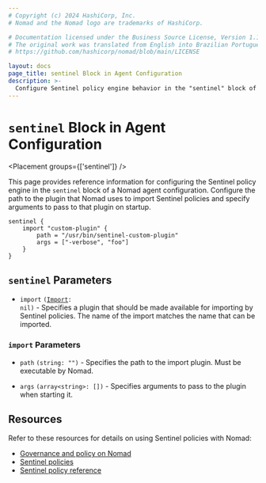 ```yaml
---
# Copyright (c) 2024 HashiCorp, Inc.
# Nomad and the Nomad logo are trademarks of HashiCorp.

# Documentation licensed under the Business Source License, Version 1.1.
# The original work was translated from English into Brazilian Portuguese.
# https://github.com/hashicorp/nomad/blob/main/LICENSE

layout: docs
page_title: sentinel Block in Agent Configuration
description: >-
  Configure Sentinel policy engine behavior in the "sentinel" block of a Nomad agent configuration. Configure the path to the plugin that Nomad uses to import Sentinel policies and specify arguments to pass to that plugin on startup.
---
```


# `sentinel` Block in Agent Configuration

<Placement groups={['sentinel']} />

This page provides reference information for configuring the Sentinel policy
engine in the `sentinel` block of a Nomad agent configuration. Configure the
path to the plugin that Nomad uses to import Sentinel policies and specify
arguments to pass to that plugin on startup.

<EnterpriseAlert/>

```hcl
sentinel {
    import "custom-plugin" {
        path = "/usr/bin/sentinel-custom-plugin"
        args = ["-verbose", "foo"]
    }
}
```

## `sentinel` Parameters

- `import` <code>([Import](#import-parameters): nil)</code> -
  Specifies a plugin that should be made available for importing by Sentinel policies.
  The name of the import matches the name that can be imported.

### `import` Parameters

- `path` `(string: "")` - Specifies the path to the import plugin. Must be executable by Nomad.

- `args` `(array<string>: [])` - Specifies arguments to pass to the plugin when starting it.

## Resources

Refer to these resources for details on using Sentinel policies with
Nomad:

- [Governance and policy on
  Nomad](/nomad/docs/govern)
- [Sentinel policies](/nomad/docs/govern/sentinel)
- [Sentinel policy
  reference](https://developer.hashicorp.com/nomad/docs/reference/sentinel-policy)



